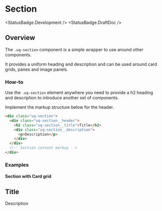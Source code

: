 
# Section

<StatusBadge.Development />
<StatusBadge.DraftDoc />

## Overview

The `.uq-section` component is a simple wrapper to use around other components.

It provides a uniform heading and description and can be used around card grids,
panes and image panels.

### How-to

Use the `.uq-section` element anywhere you need to provide a h2 heading and
description to introduce another set of components.

Implement the markup structure below for the header.

<Canvas withSource="none">
  <Story id="components-section--section" />
</Canvas>

```html
<div class="uq-section">
  <div class="uq-section__header">
    <h2 class="uq-section__title">Title</h2>
    <div class="uq-section__description">
      <p>Description</p>
    </div>
  </div>
  <!-- Section content markup -->
</div>
```

### Examples

#### Section with Card grid

<Canvas withSource="none">
  <div class="uq-section">
    <div class="uq-section__header">
      <h2 class="uq-section__title">Title</h2>
      <div class="uq-section__description">
        <p>Description</p>
      </div>
    </div>
    <div class="uq-card-grid uq-card-grid--target-3x">
      <div class="uqds-layout-demo-card"></div>
      <div class="uqds-layout-demo-card"></div>
      <div class="uqds-layout-demo-card"></div>
      <div class="uqds-layout-demo-card"></div>
      <div class="uqds-layout-demo-card"></div>
      <div class="uqds-layout-demo-card"></div>
    </div>
  </div>
</Canvas>

